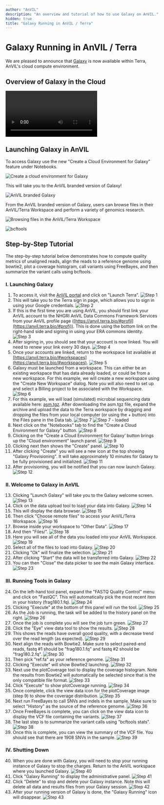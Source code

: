 ```yaml
---
author: "AnVIL"
description: "An overview and tutorial of how to use Galaxy on AnVIL."
hidden: true
title: "Galaxy Running in AnVIL / Terra"
---
```


# Galaxy Running in AnVIL / Terra

We are pleased to announce that [Galaxy](https://galaxyproject.org) is now available within Terra, AnVIL's cloud compute environment.

## Overview of Galaxy in the Cloud

<Video
  src="https://www.youtube.com/embed/-Q4SjLEd99s"
  title="Galaxy On AnVIL Walkthrough"
/>

## Launching Galaxy in AnVIL

To access Galaxy use the new "Create a Cloud Environment for Galaxy" feature under Notebooks.

![Create a cloud environment for Galaxy](/consortia/learn/interactive-analysis/galaxy-cloud-environment-create.png)

This will take you to the AnVIL branded version of Galaxy!

![AnVIL branded Galaxy](/consortia/learn/interactive-analysis/galaxy-anvil-branded-galaxy.png)

From the AnVIL branded version of Galaxy, users can browse files in their AnVIL/Terra Workspace and perform a variety of genomics research.

![Browsing files in the AnVIL/Terra Workspace](/consortia/learn/interactive-analysis/galaxy-browsing-files.png)

![bcftools](/consortia/learn/interactive-analysis/galaxy-bcf-tools.png)

## Step-by-Step Tutorial

The step-by-step tutorial below demonstrates how to compute quality metrics of unaligned reads, align the reads to a reference genome using bowtie2, plot a coverage histogram, call variants using FreeBayes, and then summarize the variant calls using bcftools.

### I. Launching Galaxy

1. To access it, visit the [AnVIL portal](/) and click on "Launch Terra".
   ![Step 1](/consortia/learn/interactive-analysis/galaxy-step-1.png)
1. This will take you to the Terra sign in page, which allows you to sign in using your Google credentials.
   ![Step 2](/consortia/learn/interactive-analysis/galaxy-step-2.png)
1. If this is the first time you are using AnVIL, you should first link your AnVIL account to the NHGRI AnVIL Data Commons Framework Services from your AnVIL profile page ([https://anvil.terra.bio/#profil](https://anvil.terra.bio/#profi)). This is done using the bottom link on the right-hand side and signing in using your ERA commons identity.
   ![Step 3](/consortia/learn/interactive-analysis/galaxy-step-3.png)
1. After signing in, you should see that your account is now linked. You will need to renew your link every 30 days.
   ![Step 4](/consortia/learn/interactive-analysis/galaxy-step-4.png)
1. Once your accounts are linked, return to the workspace list available at [https://anvil.terra.bio/#workspaces](https://anvil.terra.bio/#workspaces).
   ![Step 5](/consortia/learn/interactive-analysis/galaxy-step-5.png)
1. Galaxy must be launched from a workspace. This can either be an existing workspace that has data already loaded, or could be from a new workspace. For this example, we will create a new workspace using the "Create New Workspace" dialog. Note you will also need to set up and select a Billing project to be associated with the Workspace.
   ![Step 6](/consortia/learn/interactive-analysis/galaxy-step-6.png)
1. For this example, we will load (simulated) microbial sequencing data available here: <a href="./_files/asm.tgz" download>asm.tgz</a>. After downloading the asm.tgz file, expand the archive and upload the data to the Terra workspace by dragging and dropping the files from your local computer (or using the + button) into the Files pane in the Data tab.
   ![Step 7](/consortia/learn/interactive-analysis/galaxy-step-7.png)
   ![Step 7 - loaded](/consortia/learn/interactive-analysis/galaxy-step-7a.png)
1. Next click on the "Notebooks" tab to find the "Create a Cloud Environment for Galaxy" button.
   ![Step 8](/consortia/learn/interactive-analysis/galaxy-step-8.png)
1. Clicking on the "Create a Cloud Environment for Galaxy’ button brings up the "Cloud environment" launch panel.
   ![Step 9](/consortia/learn/interactive-analysis/galaxy-cloud-environment-create.png)
1. Clicking next then shows the "Create" panel.
   ![Step 10](/consortia/learn/interactive-analysis/galaxy-step-10.png)
1. After clicking "Create" you will see a new icon at the top showing "Galaxy Provisioning". It will take approximately 10 minutes for Galaxy to be fully provisioned and initialized.
   ![Step 11](/consortia/learn/interactive-analysis/galaxy-step-11.png)
1. After provisioning, you will be notified that you can now launch Galaxy.
   ![Step 12](/consortia/learn/interactive-analysis/galaxy-step-12.png)

### II. Welcome to Galaxy in AnVIL

13. Clicking "Launch Galaxy" will take you to the Galaxy welcome screen.
    ![Step 13](/consortia/learn/interactive-analysis/galaxy-anvil-branded-galaxy.png)
1. Click on the data upload tool to load your data into Galaxy.
   ![Step 14](/consortia/learn/interactive-analysis/galaxy-step-14.png)
1. This will display the data browser.
   ![Step 15](/consortia/learn/interactive-analysis/galaxy-step-15.png)
1. Then click "Choose remote files" to access your AnVIL/Terra Workspace.
   ![Step 16](/consortia/learn/interactive-analysis/galaxy-step-16.png)
1. Browse inside your workspace to "Other Data".
   ![Step 17](/consortia/learn/interactive-analysis/galaxy-step-17.png)
1. And then "Files/".
   ![Step 18](/consortia/learn/interactive-analysis/galaxy-step-18.png)
1. Here you will see all of the data you loaded into your AnVIL Workspace.
   ![Step 19](/consortia/learn/interactive-analysis/galaxy-browsing-files.png)
1. Select all of the files to load into Galaxy.
   ![Step 20](/consortia/learn/interactive-analysis/galaxy-step-20.png)
1. Clicking "Ok" will finalize the selection.
   ![Step 21](/consortia/learn/interactive-analysis/galaxy-step-21.png)
1. After clicking "Start" the data will be transferred into Galaxy.
   ![Step 22](/consortia/learn/interactive-analysis/galaxy-step-22.png)
1. You can then "Close" the data picker to see the main Galaxy interface.
   ![Step 23](/consortia/learn/interactive-analysis/galaxy-step-23.png)

### III. Running Tools in Galaxy

24. On the left-hand tool panel, expand the "FASTQ Quality Control" menu and click on "FastQC". This will automatically pick the most recent item in your history (frag180.1.fq).
    ![Step 24](/consortia/learn/interactive-analysis/galaxy-step-24.png)
1. Clicking "Execute" at the bottom of this panel will run the tool.
   ![Step 25](/consortia/learn/interactive-analysis/galaxy-step-25.png)
1. As the Job is running, the task will be added to the history panel on the right.
   ![Step 26](/consortia/learn/interactive-analysis/galaxy-step-26.png)
1. Once the job is complete you will see the job turn green.
   ![Step 27](/consortia/learn/interactive-analysis/galaxy-step-27.png)
1. Click the "Eye" view data tool to show the results.
   ![Step 28](/consortia/learn/interactive-analysis/galaxy-step-28.png)
1. This shows the reads have overall good quality, with a decrease trend over the read length (as expected).
   ![Step 29](/consortia/learn/interactive-analysis/galaxy-step-29.png)
1. Next align the reads with Bowtie2. Make sure to select paired-end reads, fastq #1 should be "frag180.1.fq" and fastq #2 should be "frag180.2.fq".
   ![Step 30](/consortia/learn/interactive-analysis/galaxy-step-30.png)
1. Then pick "ref.fa" as your reference genome.
   ![Step 31](/consortia/learn/interactive-analysis/galaxy-step-31.png)
1. Clicking "Execute" will show Bowtie2 launching.
   ![Step 32](/consortia/learn/interactive-analysis/galaxy-step-32.png)
1. Next use the plotCoverage tool to display the coverage histogram. Note the results from Bowtie2 will automatically be selected since that is the only compatible file format.
   ![Step 33](/consortia/learn/interactive-analysis/galaxy-step-33.png)
1. Click "Execute" to show plotCoverage running.
   ![Step 34](/consortia/learn/interactive-analysis/galaxy-step-34.png)
1. Once complete, click the view data icon for the plotCoverage image (step 9) to show the coverage distribution.
   ![Step 35](/consortia/learn/interactive-analysis/galaxy-step-35.png)
1. Next run FreeBayes to call SNVs and indels in the sample. Make sure to select "History" as the source of the reference genome.
   ![Step 36](/consortia/learn/interactive-analysis/galaxy-step-36.png)
1. Once FreeBayes is complete, you can click on the view data icon to display the VCF file containing the variants.
   ![Step 37](/consortia/learn/interactive-analysis/galaxy-step-37.png)
1. The last step is to summarize the variant calls using "bcftools stats".
   ![Step 38](/consortia/learn/interactive-analysis/galaxy-step-38.png)
1. Once this is complete, you can view the summary of the VCF file. You should see that there are 1908 SNVs in the sample.
   ![Step 39](/consortia/learn/interactive-analysis/galaxy-step-39.png)

### IV. Shutting Down

40. When you are done with Galaxy, you will need to stop your running instance of Galaxy to stop the charges. Return to the AnVIL workspace where you launched Galaxy.
    ![Step 40](/consortia/learn/interactive-analysis/galaxy-step-40.png)
1. Click "Galaxy Running" to display the administrative panel.
   ![Step 41](/consortia/learn/interactive-analysis/galaxy-step-41.png)
1. Click "Delete" to stop and delete your Galaxy instance. Note this will delete all data and results files from your Galaxy session.
   ![Step 42](/consortia/learn/interactive-analysis/galaxy-step-42.png)
1. After your running version of Galaxy is done, the "Galaxy Running" icon will disappear.
   ![Step 43](/consortia/learn/interactive-analysis/galaxy-step-43.png)
